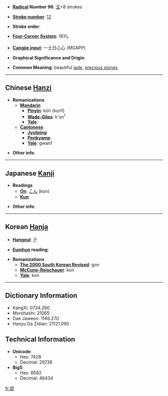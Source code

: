 * '''[[Wiktionary:Chinese radical index| Radical]] Number 96''': [[Wiktionary:Chinese radical index 玉|玉]]+8 strokes

* '''[[Wiktionary:Chinese total strokes index|Stroke number]]''': [[Wiktionary:Chinese total strokes index 12|12]]

* '''Stroke order''': 

* '''[[Wiktionary:Chinese four corner index|Four-Corner System]]''': 1611<sub>1</sub>

* '''[[Wiktionary:Chinese Cangjie index|Cangjie input]]''': 一土日心心 (MGAPP)

* '''Graphical Significance and Origin''': 

* '''Common Meaning''': beautiful [[jade]], [[precious stone]]s

----

== Chinese [[Hanzi]] ==

* '''Romanizations'''
** '''[[Mandarin]]'''
*** '''[[Pinyin]]''': kūn (kun1)
*** '''[[Wade-Giles]]''': k'un<sup>1</sup>
*** '''[[Yale]]''': 
** '''[[Cantonese]]'''
*** '''[[Jyutping]]''':
*** '''[[Penkyamp]]''': 
*** '''[[Yale]]''': gwan1

* '''Other info''': 

----

== Japanese [[Kanji]] ==

* '''Readings'''
** '''[[On]]''': [[こん]] (kon)
** '''[[Kun]]''': 

* '''Other info''':  

----

== Korean [[Hanja]] ==

* '''[[Hangeul]]''': 곤

* '''[[Eumhun]] reading''': 

* '''Romanizations'''
** '''[[The 2000 South Korean Revised Romanization|The 2000 South Korean Revised]]''': gon
** '''[[McCune-Reischauer]]''': kon
** '''[[Yale]]''': kon

----

== Dictionary Information ==

* KangXi: 0734.260
* Morohashi: 21065
* Dae Jaweon: 1146.270
* Hanyu Da Zidian: 21121.090

== Technical Information ==

* '''Unicode''':
** Hex: 7428
** Decimal: 29736
* '''Big5''':
** Hex: B562
** Decimal: 46434

[[fr:琨]]